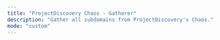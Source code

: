 ```yaml
---
title: "ProjectDiscovery Chaos - Gatherer"
description: "Gather all subdomains from ProjectDiscovery's Chaos."
mode: "custom"
---
```



<WorkflowPage 
title="ProjectDiscovery Chaos - Gatherer"
category="Attack Surface Management"
description="Gather all subdomains from ProjectDiscovery's Chaos."
createdOn="29 June, 2022"
author="trickest-mhmdiaa"
workflowUrl="https://editor.staging.trickest.io/preview?workflow_url=https://trickest-public-workflow.s3.eu-central-1.amazonaws.com/5e73e1e8-13cb-4d6a-a6ed-31921fc6f394.json"
id="5e73e1e8-13cb-4d6a-a6ed-31921fc6f394"
/>